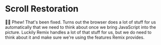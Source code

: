 # Scroll Restoration

<EpicVideo url="https://www.epicweb.dev/workshops/full-stack-foundations/scripting/page-navigation-with-scroll-behavior/solution" />

👨‍💼 Phew! That's been fixed. Turns out the browser does a lot of stuff for us
automatically that we need to think about once we bring JavaScript into the
picture. Luckily Remix handles a lot of that stuff for us, but we do need to
think about it and make sure we're using the features Remix provides.
